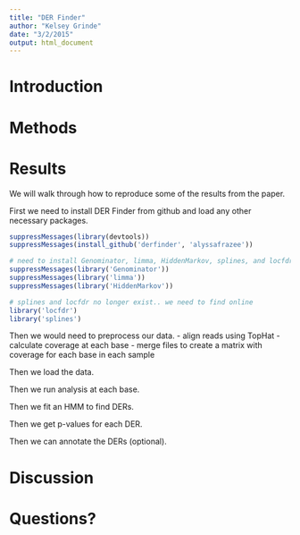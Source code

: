 ```yaml
---
title: "DER Finder"
author: "Kelsey Grinde"
date: "3/2/2015"
output: html_document
---
```


# Introduction

# Methods

# Results
We will walk through how to reproduce some of the results from the paper.

First we need to install DER Finder from github and load any other necessary packages.
```r
suppressMessages(library(devtools))
suppressMessages(install_github('derfinder', 'alyssafrazee'))

# need to install Genominator, limma, HiddenMarkov, splines, and locfdr
suppressMessages(library('Genominator'))
suppressMessages(library('limma'))
suppressMessages(library('HiddenMarkov'))

# splines and locfdr no longer exist.. we need to find online
library('locfdr')
library('splines')
```

Then we would need to preprocess our data.
- align reads using TopHat
- calculate coverage at each base
- merge files to create a matrix with coverage for each base in each sample

Then we load the data.

Then we run analysis at each base.

Then we fit an HMM to find DERs.

Then we get p-values for each DER.

Then we can annotate the DERs (optional).


# Discussion

# Questions?